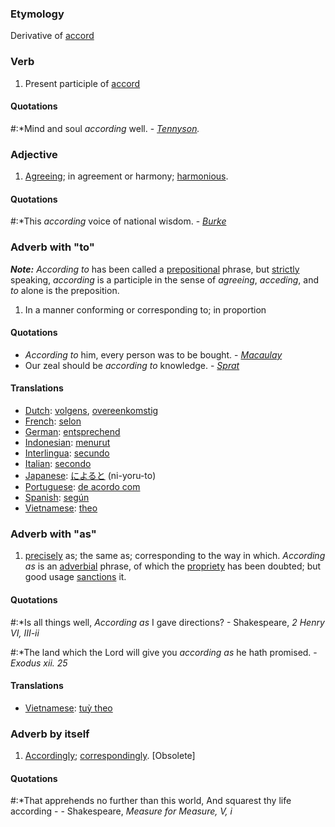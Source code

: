 ===Etymology===
Derivative of [[accord]]

===Verb===
#Present participle of [[accord]]

====Quotations====
#:*Mind and soul ''according'' well. - ''[[Tennyson]].''

===Adjective===
#[[Agreeing]]; in agreement or harmony; [[harmonious]].

====Quotations====
#:*This ''according'' voice of national wisdom. - ''[[Burke]]''

===Adverb with "to"===
'''''Note:''''' ''According to'' has been called a [[preposition]]al phrase, but [[strictly]] speaking, ''according'' is a participle in the sense of ''agreeing'', ''acceding'', and ''to'' alone is the preposition.
#In a manner conforming or corresponding to; in proportion 

====Quotations====
*''According to'' him, every person was to be bought. - ''[[Macaulay]]''
*Our zeal should be ''according to'' knowledge. - ''[[Sprat]]''

====Translations====
* [[Dutch]]: [[volgens]], [[overeenkomstig]]
* [[French]]: [[selon]]
* [[German]]: [[entsprechend]]
* [[Indonesian]]: [[turut|menurut]]
* [[Interlingua]]: [[secundo]]
* [[Italian]]: [[secondo]]
* [[Japanese]]: [[によると]] (ni-yoru-to)
* [[Portuguese]]: [[de acordo com]]
* [[Spanish]]: [[según]]
* [[Vietnamese]]: [[theo]]

===Adverb with "as"===
#[[precisely]] as; the same as; corresponding to the way in which. ''According as'' is an [[adverbial]] phrase, of which the [[propriety]] has been doubted; but good usage [[sanctions]] it.  

====Quotations====
#:*Is all things well, ''According as'' I gave directions? - Shakespeare, ''2 Henry VI, III-ii''
#:*The land which the Lord will give you ''according as'' he hath promised. - ''Exodus xii. 25''

====Translations====
*[[Vietnamese]]: [[tuỳ theo]]

===Adverb by itself===
#[[Accordingly]]; [[correspondingly]]. [Obsolete]

====Quotations====
#:*That apprehends no further than this world, And squarest thy life according - - Shakespeare, ''Measure for Measure, V, i''